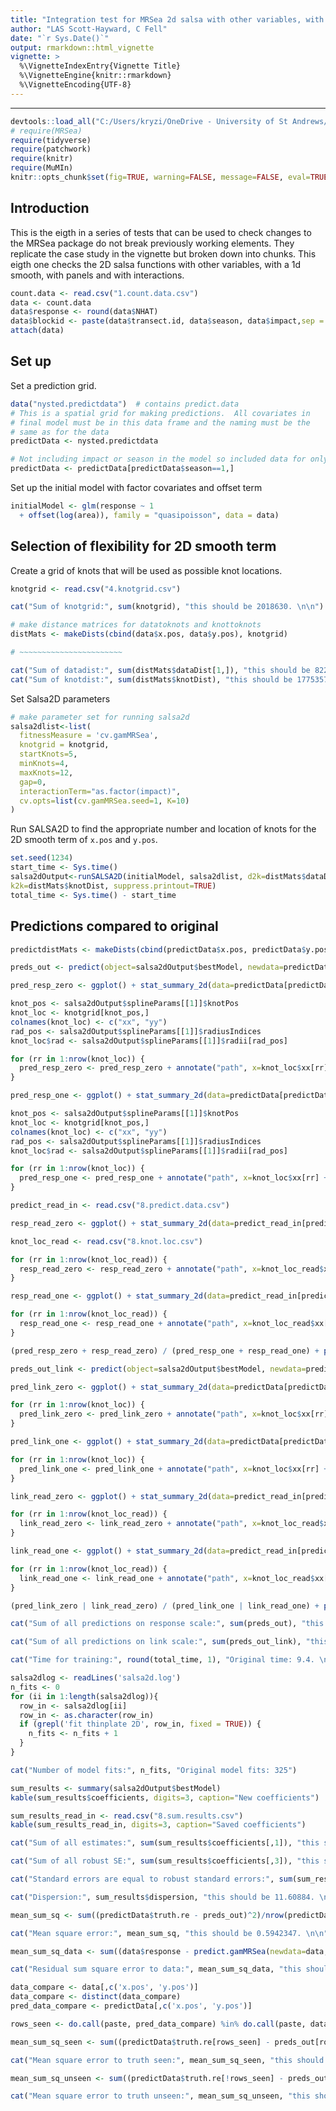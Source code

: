 ```yaml
---
title: "Integration test for MRSea 2d salsa with other variables, with 1d smooth, with panels and interactions"
author: "LAS Scott-Hayward, C Fell"
date: "`r Sys.Date()`"
output: rmarkdown::html_vignette
vignette: >
  %\VignetteIndexEntry{Vignette Title}
  %\VignetteEngine{knitr::rmarkdown}
  %\VignetteEncoding{UTF-8}
---
```



-------

```r
devtools::load_all("C:/Users/kryzi/OneDrive - University of St Andrews/PhD/Code/MRsea")
# require(MRSea)
require(tidyverse)
require(patchwork)
require(knitr)
require(MuMIn)
knitr::opts_chunk$set(fig=TRUE, warning=FALSE, message=FALSE, eval=TRUE, comment = '')
```

## Introduction
This is the eigth in a series of tests that can be used to check changes to the MRSea package do not break previously working elements. They replicate the case study in the vignette but broken down into chunks. This eigth one checks the 2D salsa functions with other variables, with a 1d smooth, with panels and with interactions.

```r
count.data <- read.csv("1.count.data.csv")
data <- count.data
data$response <- round(data$NHAT)
data$blockid <- paste(data$transect.id, data$season, data$impact,sep = "")
attach(data)
```

## Set up

Set a prediction grid.  

```r
data("nysted.predictdata")  # contains predict.data
# This is a spatial grid for making predictions.  All covariates in 
# final model must be in this data frame and the naming must be the 
# same as for the data
predictData <- nysted.predictdata

# Not including impact or season in the model so included data for only one season, season = 1 has highest count
predictData <- predictData[predictData$season==1,]

```

Set up the initial model with factor covariates and offset term
```r
initialModel <- glm(response ~ 1
  + offset(log(area)), family = "quasipoisson", data = data)

```


## Selection of flexibility for 2D smooth term

Create a grid of knots that will be used as possible knot locations.

```r

knotgrid <- read.csv("4.knotgrid.csv")

```


```r

cat("Sum of knotgrid:", sum(knotgrid), "this should be 2018630. \n\n")

```


```r
# make distance matrices for datatoknots and knottoknots
distMats <- makeDists(cbind(data$x.pos, data$y.pos), knotgrid)

# ~~~~~~~~~~~~~~~~~~~~~~~

```



```r

cat("Sum of datadist:", sum(distMats$dataDist[1,]), "this should be 8224.849. \n\n")
cat("Sum of knotdist:", sum(distMats$knotDist), "this should be 1775357. \n\n")

```


Set Salsa2D parameters


```r

# make parameter set for running salsa2d
salsa2dlist<-list(
  fitnessMeasure = 'cv.gamMRSea', 
  knotgrid = knotgrid, 
  startKnots=5, 
  minKnots=4, 
  maxKnots=12, 
  gap=0,
  interactionTerm="as.factor(impact)",
  cv.opts=list(cv.gamMRSea.seed=1, K=10)
)
```



Run SALSA2D to find the appropriate number and location of knots for the 2D smooth term of `x.pos` and `y.pos`.

```r

set.seed(1234)
start_time <- Sys.time()
salsa2dOutput<-runSALSA2D(initialModel, salsa2dlist, d2k=distMats$dataDist, 
k2k=distMats$knotDist, suppress.printout=TRUE)
total_time <- Sys.time() - start_time

```


## Predictions compared to original

```r

predictdistMats <- makeDists(cbind(predictData$x.pos, predictData$y.pos), knotgrid)

preds_out <- predict(object=salsa2dOutput$bestModel, newdata=predictData, type='response', g2k=predictdistMats$dataDist)

pred_resp_zero <- ggplot() + stat_summary_2d(data=predictData[predictData$impact==0,], aes(x.pos, y.pos, z=preds_out[predictData$impact==0]), fun=max, binwidth=c(0.5,0.5)) + theme_bw() + scale_fill_distiller(palette = "Spectral", name="Animal Counts", limit=c(0, 3.8)) + coord_fixed(ratio = 1) + xlab("X coordinate") + ylab("Y coordinate") + ggtitle("New predictions - Impact=0") + theme(text=element_text(size=6))

knot_pos <- salsa2dOutput$splineParams[[1]]$knotPos
knot_loc <- knotgrid[knot_pos,]
colnames(knot_loc) <- c("xx", "yy")
rad_pos <- salsa2dOutput$splineParams[[1]]$radiusIndices
knot_loc$rad <- salsa2dOutput$splineParams[[1]]$radii[rad_pos]

for (rr in 1:nrow(knot_loc)) {
  pred_resp_zero <- pred_resp_zero + annotate("path", x=knot_loc$xx[rr] + 0.5 * cos(seq(0,2*pi,length.out=100)), y=knot_loc$yy[rr] + 0.5 * sin(seq(0,2*pi,length.out=100)))
}

pred_resp_one <- ggplot() + stat_summary_2d(data=predictData[predictData$impact==1,], aes(x.pos, y.pos, z=preds_out[predictData$impact==1,]), fun=max, binwidth=c(0.5,0.5)) + theme_bw() + scale_fill_distiller(palette = "Spectral", name="Animal Counts", limit=c(0, 3.8)) + coord_fixed(ratio = 1) + xlab("X coordinate") + ylab("Y coordinate") + ggtitle("New predictions - Impact=1") + theme(text=element_text(size=6))

knot_pos <- salsa2dOutput$splineParams[[1]]$knotPos
knot_loc <- knotgrid[knot_pos,]
colnames(knot_loc) <- c("xx", "yy")
rad_pos <- salsa2dOutput$splineParams[[1]]$radiusIndices
knot_loc$rad <- salsa2dOutput$splineParams[[1]]$radii[rad_pos]

for (rr in 1:nrow(knot_loc)) {
  pred_resp_one <- pred_resp_one + annotate("path", x=knot_loc$xx[rr] + 0.5 * cos(seq(0,2*pi,length.out=100)), y=knot_loc$yy[rr] + 0.5 * sin(seq(0,2*pi,length.out=100)))
}

predict_read_in <- read.csv("8.predict.data.csv")

resp_read_zero <- ggplot() + stat_summary_2d(data=predict_read_in[predictData$impact==0,], aes(x.pos, y.pos, z=ResponsePredictions), fun=max, binwidth=c(0.5,0.5)) + theme_bw() + scale_fill_distiller(palette = "Spectral", name="Animal Counts", limit=c(0, 3.8)) + coord_fixed(ratio = 1) + xlab("X coordinate") + ylab("Y coordinate") + ggtitle("Saved predictions - Impact=0") + theme(text=element_text(size=6))

knot_loc_read <- read.csv("8.knot.loc.csv")

for (rr in 1:nrow(knot_loc_read)) {
  resp_read_zero <- resp_read_zero + annotate("path", x=knot_loc_read$xx[rr] + 0.5 * cos(seq(0,2*pi,length.out=100)), y=knot_loc_read$yy[rr] + 0.5 * sin(seq(0,2*pi,length.out=100)))
}

resp_read_one <- ggplot() + stat_summary_2d(data=predict_read_in[predictData$impact==1,], aes(x.pos, y.pos, z=ResponsePredictions), fun=max, binwidth=c(0.5,0.5)) + theme_bw() + scale_fill_distiller(palette = "Spectral", name="Animal Counts", limit=c(0, 3.8)) + coord_fixed(ratio = 1) + xlab("X coordinate") + ylab("Y coordinate") + ggtitle("Saved predictions - Impact=1") + theme(text=element_text(size=6))   

for (rr in 1:nrow(knot_loc_read)) {
  resp_read_one <- resp_read_one + annotate("path", x=knot_loc_read$xx[rr] + 0.5 * cos(seq(0,2*pi,length.out=100)), y=knot_loc_read$yy[rr] + 0.5 * sin(seq(0,2*pi,length.out=100)))
}

(pred_resp_zero + resp_read_zero) / (pred_resp_one + resp_read_one) + plot_layout(guides = 'collect')

```


```r

preds_out_link <- predict(object=salsa2dOutput$bestModel, newdata=predictData, type='link', g2k=predictdistMats$dataDist)

pred_link_zero <- ggplot() + stat_summary_2d(data=predictData[predictData$impact==0,], aes(x.pos, y.pos, z=preds_out_link[predictData$impact==0,]), fun=max, binwidth=c(0.5,0.5)) + theme_bw() + scale_fill_distiller(palette = "Spectral", name="Nhat on link scale", limit=c(-11.5, 2.8)) + coord_fixed(ratio = 1) + xlab("X coordinate") + ylab("Y coordinate") + ggtitle("New Predictions - Impact=0") + theme(text=element_text(size=6))

for (rr in 1:nrow(knot_loc)) {
  pred_link_zero <- pred_link_zero + annotate("path", x=knot_loc$xx[rr] + 0.5 * cos(seq(0,2*pi,length.out=100)), y=knot_loc$yy[rr] + 0.5 * sin(seq(0,2*pi,length.out=100)))
}

pred_link_one <- ggplot() + stat_summary_2d(data=predictData[predictData$impact==1,], aes(x.pos, y.pos, z=preds_out_link[predictData$impact==1,]), fun=max, binwidth=c(0.5,0.5)) + theme_bw() + scale_fill_distiller(palette = "Spectral", name="Nhat on link scale", limit=c(-11.5, 2.8)) + coord_fixed(ratio = 1) + xlab("X coordinate") + ylab("Y coordinate") + ggtitle("New Predictions - Impact=1") + theme(text=element_text(size=6))

for (rr in 1:nrow(knot_loc)) {
  pred_link_one <- pred_link_one + annotate("path", x=knot_loc$xx[rr] + 0.5 * cos(seq(0,2*pi,length.out=100)), y=knot_loc$yy[rr] + 0.5 * sin(seq(0,2*pi,length.out=100)))
}

link_read_zero <- ggplot() + stat_summary_2d(data=predict_read_in[predict_read_in$impact==0,], aes(x.pos, y.pos, z=LinkPredictions), fun=max, binwidth=c(0.5,0.5)) + theme_bw() + scale_fill_distiller(palette = "Spectral", name="Nhat on link scale", limit=c(-11.5, 2.8)) + coord_fixed(ratio = 1) + xlab("X coordinate") + ylab("Y coordinate") + ggtitle("Saved Preds - Impact=0") + theme(text=element_text(size=6))

for (rr in 1:nrow(knot_loc_read)) {
  link_read_zero <- link_read_zero + annotate("path", x=knot_loc_read$xx[rr] + 0.5 * cos(seq(0,2*pi,length.out=100)), y=knot_loc_read$yy[rr] + 0.5 * sin(seq(0,2*pi,length.out=100)))
}

link_read_one <- ggplot() + stat_summary_2d(data=predict_read_in[predict_read_in$impact==1,], aes(x.pos, y.pos, z=LinkPredictions), fun=max, binwidth=c(0.5,0.5)) + theme_bw() + scale_fill_distiller(palette = "Spectral", name="Nhat on link scale", limit=c(-11.5, 2.8)) + coord_fixed(ratio = 1) + xlab("X coordinate") + ylab("Y coordinate") + ggtitle("Saved Preds - Impact=1") + theme(text=element_text(size=6))

for (rr in 1:nrow(knot_loc_read)) {
  link_read_one <- link_read_one + annotate("path", x=knot_loc_read$xx[rr] + 0.5 * cos(seq(0,2*pi,length.out=100)), y=knot_loc_read$yy[rr] + 0.5 * sin(seq(0,2*pi,length.out=100)))
}

(pred_link_zero | link_read_zero) / (pred_link_one | link_read_one) + plot_layout(guides = 'collect')

```




```r

cat("Sum of all predictions on response scale:", sum(preds_out), "this should be 4305.88. \n\n")

cat("Sum of all predictions on link scale:", sum(preds_out_link), "this should be -11217.34. \n\n")

cat("Time for training:", round(total_time, 1), "Original time: 9.4. \n\n")

salsa2dlog <- readLines('salsa2d.log')
n_fits <- 0
for (ii in 1:length(salsa2dlog)){
  row_in <- salsa2dlog[ii]
  row_in <- as.character(row_in)
  if (grepl('fit thinplate 2D', row_in, fixed = TRUE)) {
    n_fits <- n_fits + 1
  }
}

cat("Number of model fits:", n_fits, "Original model fits: 325")

```


```r
sum_results <- summary(salsa2dOutput$bestModel)
kable(sum_results$coefficients, digits=3, caption="New coefficients")

```


```r
sum_results_read_in <- read.csv("8.sum.results.csv")
kable(sum_results_read_in, digits=3, caption="Saved coefficients")

```



```r

cat("Sum of all estimates:", sum(sum_results$coefficients[,1]), "this should be 37.82466. \n\n")

cat("Sum of all robust SE:", sum(sum_results$coefficients[,3]), "this should be 20.26282. \n\n")

cat("Standard errors are equal to robust standard errors:", sum(sum_results$coefficients[,2])==sum(sum_results$coefficients[,3]), "\n\n")

cat("Dispersion:", sum_results$dispersion, "this should be 11.60884. \n\n")

```



```r

mean_sum_sq <- sum((predictData$truth.re - preds_out)^2)/nrow(predictData)

cat("Mean square error:", mean_sum_sq, "this should be 0.5942347. \n\n")

mean_sum_sq_data <- sum((data$response - predict.gamMRSea(newdata=data, object=salsa2dOutput$bestModel))^2)/nrow(data)

cat("Residual sum square error to data:", mean_sum_sq_data, "this should be 6.066823. \n\n")

data_compare <- data[,c('x.pos', 'y.pos')]
data_compare <- distinct(data_compare)
pred_data_compare <- predictData[,c('x.pos', 'y.pos')]

rows_seen <- do.call(paste, pred_data_compare) %in% do.call(paste, data_compare)

mean_sum_sq_seen <- sum((predictData$truth.re[rows_seen] - preds_out[rows_seen])^2)/nrow(predictData[rows_seen,])

cat("Mean square error to truth seen:", mean_sum_sq_seen, "this should be 0.6202788. \n\n")

mean_sum_sq_unseen <- sum((predictData$truth.re[!rows_seen] - preds_out[!rows_seen])^2)/nrow(predictData[!rows_seen,])

cat("Mean square error to truth unseen:", mean_sum_sq_unseen, "this should be 0.5858558. \n\n")

```







